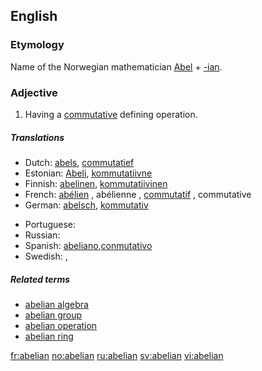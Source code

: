 {{wikipedia|abelian}}
{{also|Abelian}}
==English==

===Etymology===
Name of the Norwegian mathematician [[w:Niels Henrik Abel|Abel]] + [[-ian]].

===Adjective===
{{en-adj}}

# {{mathematics}} Having a [[commutative]] defining operation.

=====Translations=====

{{trans-top|math: of a group}}
* Dutch: [[abels]], [[commutatief]]
* Estonian: [[Abeli]], [[kommutatiivne]]
* Finnish: [[abelinen]], [[kommutatiivinen]]
* French: [[abélien]] {{m}}, abélienne {{f}}, [[commutatif]] {{m}}, commutative {{f}}
* German: [[abelsch]], [[kommutativ]]
{{trans-mid}}
* Portuguese: {{t-|pt|abeliano}}
* Russian: {{t+|ru|абелев|sc=Cyrl}}
* Spanish: [[abeliano]],[[conmutativo]]
* Swedish: {{t+|sv|abelsk}}, {{t+|sv|kommutativ}}
{{trans-bottom}}

=====Related terms=====
* [[abelian algebra]]
* [[abelian group]]
* [[abelian operation]] <!-- less widely attested -->
* [[abelian ring]]

[[fr:abelian]]
[[no:abelian]]
[[ru:abelian]]
[[sv:abelian]]
[[vi:abelian]]